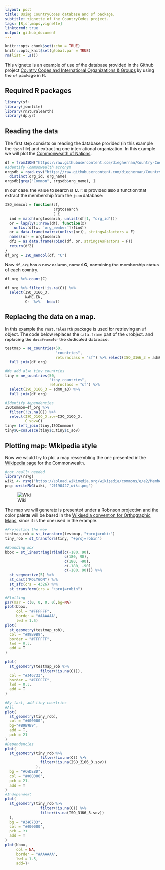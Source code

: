 ```yaml
---
layout: post
title: Using CountryCodes database and sf package.
subtitle: vignette of the CountryCodes project.
tags: [R,sf,maps,vignette]
linktormd: true
output: github_document
---
```



```r
knitr::opts_chunk$set(echo = TRUE)
knitr::opts_knit$set(global.par = TRUE)
rm(list = ls())

```



This vignette is an example of use of the database provided in the Github project [Country Codes and International Organizations & Groups](https://dieghernan.github.io/projects/countrycodes/)
  by using the `sf` package in R.

## Required R packages

```r
library(sf)
library(jsonlite)
library(rnaturalearth)
library(dplyr)

```

## Reading the data
The first step consists on reading the database provided (in this example the `json` file) and extracting one international organization. In this example we will plot the [Commonwealth of Nations](https://en.wikipedia.org/wiki/Commonwealth_of_Nations).

```r
df = fromJSON("https://raw.githubusercontent.com/dieghernan/Country-Codes-and-International-Organizations/master/outputs/Countrycodesfull.json")
#Identify Commonwealth acronym
orgsdb = read.csv("https://raw.githubusercontent.com/dieghernan/Country-Codes-and-International-Organizations/master/outputs/CountrycodesOrgs.csv") %>%
  distinct(org_id, org_name)
orgsdb[grep("Common", orgsdb$org_name), ]
```
 In our case, the value to search is **C**. It is provided also a function that extract the membership from the `json` database:
```r
ISO_memcol = function(df,
                      orgtosearch 
                      ) {
  ind = match(orgtosearch, unlist(df[1, "org_id"]))
  or = lapply(1:nrow(df), function(x)
    unlist(df[x, "org_member"])[ind])
  or = data.frame(matrix(unlist(or)), stringsAsFactors = F)
  names(or) = orgtosearch
  df2 = as.data.frame(cbind(df, or, stringsAsFactors = F))
  return(df2)
}
df_org = ISO_memcol(df, "C")
```

Now `df_org` has a new column, named **C**, containing the membership status of each country.
```r
df_org %>% count(C)

df_org %>% filter(!is.na(C)) %>%
  select(ISO_3166_3,
         NAME.EN,
         C)  %>%   head()

```

## Replacing the data on a map.
In this example the `rnaturalearth` package is used for retrieving an `sf` object.  The code below replaces the `data.frame` part of the `sf`object.
and replacing the `dataframe`for the dedicated database.

```r
testmap = ne_countries(50,
                       "countries",
                       returnclass = "sf") %>% select(ISO_3166_3 = adm0_a3) %>%
  full_join(df_org)

#We add also tiny countries
tiny = ne_countries(50, 
                    "tiny_countries",
                    returnclass = "sf") %>% 
  select(ISO_3166_3 = adm0_a3) %>%
  full_join(df_org)

#Identify dependencies
ISOCommon=df_org %>% 
  filter(!is.na(C)) %>% 
  select(ISO_3166_3.sov=ISO_3166_3,
         C_sov=C)
tiny= left_join(tiny,ISOCommon)
tiny$C=coalesce(tiny$C,tiny$C_sov)
```

## Plotting map: Wikipedia style
Now we would try to plot a map ressembling the one presented in the [Wikipedia page](https://en.wikipedia.org/wiki/Commonwealth_of_Nations) for the Commonwealth.
```r
#not really needed
library(rsvg)
wiki <- rsvg("https://upload.wikimedia.org/wikipedia/commons/e/e2/Member_states_of_the_Commonwealth_of_Nations.svg")
png::writePNG(wiki, "20190427_wiki.png")
```
![Wiki](../figs/20190427_wiki.png)

The map we will generate is presented under a Robinson projection and the color palette will be based in the [Wikipedia convention for Orthographic Maps](https://en.wikipedia.org/wiki/Wikipedia:WikiProject_Maps/Conventions/Orthographic_maps), since it is the one used in the example.


```r
#Projecting the map
testmap_rob = st_transform(testmap, "+proj=robin")
tiny_rob = st_transform(tiny, "+proj=robin")

#Bounding box
bbox = st_linestring(rbind(c(-180, 90),
                           c(180, 90),
                           c(180, -90),
                           c(-180, -90),
                           c(-180, 90))) %>%
  st_segmentize(5) %>%
  st_cast("POLYGON") %>%
  st_sfc(crs = 4326) %>%
  st_transform(crs = "+proj=robin")

#Plotting
par(mar = c(0, 0, 0, 0),bg=NA)
plot(bbox,
     col = "#FFFFFF",
     border = "#AAAAAA",
     lwd = 1.5)
plot(
  st_geometry(testmap_rob),
  col = "#B9B9B9",
  border = "#FFFFFF",
  lwd = 0.1,
  add = T
)

plot(
  st_geometry(testmap_rob %>%
                filter(!is.na(C))),
  col = "#346733",
  border = "#FFFFFF",
  lwd = 0.1,
  add = T
)

#By last, add tiny countries
#All
plot(
  st_geometry(tiny_rob),
  col = "#000000",
  bg="#B9B9B9",
  add = T,
  pch = 21
)
#Dependencies
plot(
  st_geometry(tiny_rob %>%
                filter(!is.na(C)) %>%
                filter(!is.na(ISO_3166_3.sov))
              ),
  bg = "#C6DEBD",
  col = "#000000",
  pch = 21,
  add = T
)
#Independent
plot(
  st_geometry(tiny_rob %>%
                filter(!is.na(C)) %>%
                filter(is.na(ISO_3166_3.sov))
  ),
  bg = "#346733",
  col = "#000000",
  pch = 21,
  add = T
)
plot(bbox,
     col = NA,
     border = "#AAAAAA",
     lwd = 1.5,
     add=T)

```
